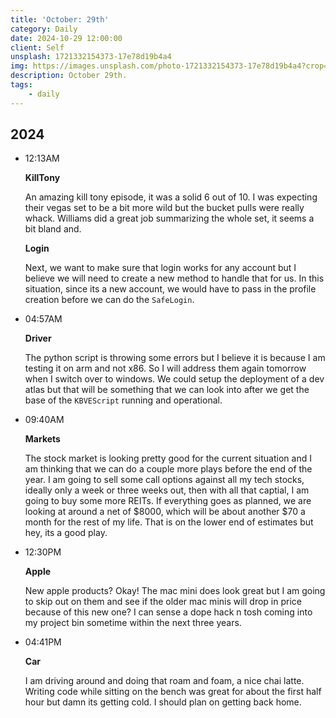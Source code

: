 ```yaml
---
title: 'October: 29th'
category: Daily
date: 2024-10-29 12:00:00
client: Self
unsplash: 1721332154373-17e78d19b4a4
img: https://images.unsplash.com/photo-1721332154373-17e78d19b4a4?crop=entropy&cs=srgb&fm=jpg&ixid=MnwzNjM5Nzd8MHwxfHJhbmRvbXx8fHx8fHx8fDE2ODE3NDg2ODY&ixlib=rb-4.0.3&q=85
description: October 29th.
tags:
    - daily
---
```



## 2024

-   12:13AM

    **KillTony**

    An amazing kill tony episode, it was a solid 6 out of 10.
    I was expecting their vegas set to be a bit more wild but the bucket pulls were really whack.
    Williams did a great job summarizing the whole set, it seems a bit bland and.

    **Login**

    Next, we want to make sure that login works for any account but I believe we will need to create a new method to handle that for us.
    In this situation, since its a new account, we would have to pass in the profile creation before we can do the `SafeLogin`.

-   04:57AM

    **Driver**

    The python script is throwing some errors but I believe it is because I am testing it on arm and not x86.
    So I will address them again tomorrow when I switch over to windows.
    We could setup the deployment of a dev atlas but that will be something that we can look into after we get the base of the `KBVEScript` running and operational.

-   09:40AM

    **Markets**

    The stock market is looking pretty good for the current situation and I am thinking that we can do a couple more plays before the end of the year.
    I am going to sell some call options against all my tech stocks, ideally only a week or three weeks out, then  with all that captial, I am going to buy some more REITs.
    If everything goes as planned, we are looking at around a net of $8000, which will be about another $70 a month for the rest of my life.
    That is on the lower end of estimates but hey, its a good play.

-   12:30PM

    **Apple**

    New apple products? Okay!
    The mac mini does look great but I am going to skip out on them and see if the older mac minis will drop in price because of this new one?
    I can sense a dope hack n tosh coming into my project bin sometime within the next three years.

-   04:41PM

    **Car**

    I am driving around and doing that roam and foam, a nice chai latte.
    Writing code while sitting on the bench was great for about the first half hour but damn its getting cold.
    I should plan on getting back home.
